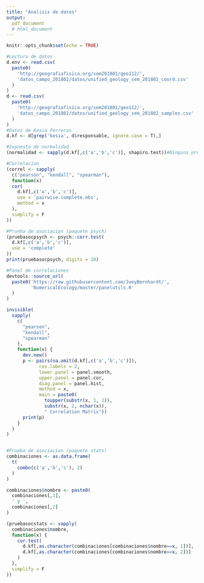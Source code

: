 ```yaml
---
title: "Analisis de datos"
output:
  pdf_document
  # html_document
---
```


```r
knitr::opts_chunk$set(echo = TRUE)
```


```r
#Lectura de datos
d.env <- read.csv(
  paste0(
    'http://geografiafisica.org/sem201801/geo112/',
    'datos_campo_201802/datos/unified_geology_sem_201802_coord.csv'
  )
)
d <- read.csv(
  paste0(
    'http://geografiafisica.org/sem201801/geo112/',
    'datos_campo_201802/datos/unified_geology_sem_201802_samples.csv'
  )
)
#Datos de Kesia Ferreras
d.kf <- d[grep('kesia', d$responsable, ignore.case = T),]

#Supuesto de normalidad
(normalidad <- sapply(d.kf[,c('a','b','c')], shapiro.test))#Ninguna proviene de dist. normal

#Correlacion
(correl <- sapply(
  c("pearson", "kendall", "spearman"),
  function(x)
  cor(
    d.kf[,c('a','b','c')],
    use = 'pairwise.complete.obs',
    method = x
  ),
  simplify = F
))

#Prueba de asociacion (paquete psych)
(pruebasocpsych <- psych::corr.test(
  d.kf[,c('a','b','c')],
  use = 'complete'
))
print(pruebasocpsych, digits = 10)

#Panel de correlaciones
devtools::source_url(
  paste0('https://raw.githubusercontent.com/JoeyBernhardt/',
         'NumericalEcology/master/panelutils.R'
  )
)

invisible(
  sapply(
    c(
      "pearson",
      "kendall",
      "spearman"
    ),
    function(x) {
      dev.new()
      p <- pairs(na.omit(d.kf[,c('a','b','c')]),
            cex.labels = 2,
            lower.panel = panel.smooth,
            upper.panel = panel.cor,
            diag.panel = panel.hist,
            method = x,
            main = paste0(
              toupper(substr(x, 1, 1)),
              substr(x, 2, nchar(x)),
              " Correlation Matrix"))
      print(p)
    }
  )
)


#Prueba de asociacion (paquete stats)
combinaciones <- as.data.frame(
  t(
    combn(c('a','b','c'), 2)
  )
)

combinaciones$nombre <- paste0(
  combinaciones[,1],
  ' y ',
  combinaciones[,2]
)

(pruebasocstats <- sapply(
  combinaciones$nombre,
  function(x) {
    cor.test(
      d.kf[,as.character(combinaciones[combinaciones$nombre==x, 1])],
      d.kf[,as.character(combinaciones[combinaciones$nombre==x, 2])]
    )
  },
  simplify = F
))

```
